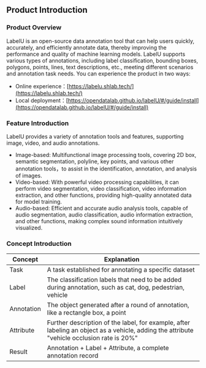 ## Product Introduction

### Product Overview

LabelU is an open-source data annotation tool that can help users quickly, accurately, and efficiently annotate data, thereby improving the performance and quality of machine learning models. LabelU supports various types of annotations, including label classification, bounding boxes, polygons, points, lines, text descriptions, etc., meeting different scenarios and annotation task needs.
You can experience the product in two ways:
- Online experience：[https://labelu.shlab.tech/](https://labelu.shlab.tech/)
- Local deployment：[https://opendatalab.github.io/labelU/#/guide/install](https://opendatalab.github.io/labelU/#/guide/install)

### Feature Introduction

LabelU provides a variety of annotation tools and features, supporting image, video, and audio annotations.

- Image-based: Multifunctional image processing tools, covering 2D box, semantic segmentation, polyline, key points, and various other annotation tools，to assist in the identification, annotation, and analysis of images.
- Video-based: With powerful video processing capabilities, it can perform video segmentation, video classification, video information extraction, and other functions, providing high-quality annotated data for model training.
- Audio-based: Efficient and accurate audio analysis tools, capable of audio segmentation, audio classification, audio information extraction, and other functions, making complex sound information intuitively visualized. 

### Concept Introduction

<table>
  <thead>
    <tr>
      <th>Concept</th>
      <th>Explanation</th>
    </tr>
  </thead>
  <tbody>
    <tr>
      <td style={{ whiteSpace: 'nowrap' }}>Task</td>
      <td>A task established for annotating a specific dataset</td>
    </tr>
    <tr>
      <td style={{ whiteSpace: 'nowrap' }}>Label</td>
      <td>The classification labels that need to be added during annotation, such as cat, dog, pedestrian, vehicle</td>
    </tr>
    <tr>
      <td style={{ whiteSpace: 'nowrap' }}>Annotation</td>
      <td>The object generated after a round of annotation, like a rectangle box, a point</td>
    </tr>
    <tr>
      <td style={{ whiteSpace: 'nowrap' }}>Attribute</td>
      <td>Further description of the label, for example, after labeling an object as a vehicle, adding the attribute "vehicle occlusion rate is 20%"</td>
    </tr>
    <tr>
      <td style={{ whiteSpace: 'nowrap' }}>Result</td>
      <td>Annotation + Label + Attribute, a complete annotation record</td>
    </tr>
  </tbody>
</table>

